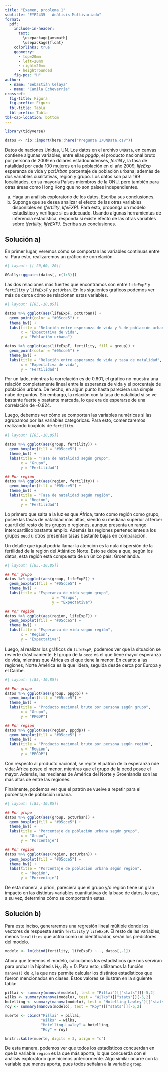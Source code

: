 ```yaml
---
title: "Examen, problema 1"
subtitle: "EYP2435 - Análisis Multivariado"
format: 
  pdf: 
    include-in-header: 
      text: |
        \usepackage{amsmath}
        \usepackage{float}
    colorlinks: true
    geometry:
      - top=20mm
      - left=20mm
      - right=20mm
      - heightrounded
    fig-pos: "H"
author: 
  - name: "Sebastián Celaya"
  - name: "Camila Echeverría"
crossref:
  fig-title: Figura
  fig-prefix: Figura
  tbl-title: Tabla
  tbl-prefix: Tabla
tbl-cap-location: bottom
---
```


```r
library(tidyverse)

datos <- rio::import(here::here("Pregunta 1/UNData.csv"))
```


Datos de naciones Unidas, UN. Los datos en el archivo `UNData`, en canvas contiene algunas variables, entre ellas _ppgdp_, el producto nacional bruto por persona de 2009 en dólares estadounidenses, _fertility_, la tasa de natalidad por cada 100 mujeres en la población en el año 2009, _lifeExp_ esperanza de vida y _pctUrban_ porcentaje de población urbana; además de dos variables cualitativas, región y grupo. Los datos son para 199 localidades, en su mayoría Países miembros de la ONU, pero también para otras áreas como Hong Kong que no son países independientes.

a) Haga un análisis exploratorio de los datos. Escriba sus conclusiones.
b) Suponga que se desea analizar el efecto de las otras variables disponibles en _(fertility_, _lifeEXP)_. Para esto, proponga un modelo estadístico y verifique si es adecuado. Usando algunas herramientas de inferencia estadística, responda si existe efecto de las otras variables sobre _(fertility_, _lifeEXP)_. Escriba sus conclusiones.

## Solución a)

En primer lugar, veremos cómo se comportan las variables continuas entre sí. Para esto, realizaremos un gráfico de correlación.

```r
#| layout: [[-20,60,-20]]

GGally::ggpairs(datos[,-c(1:3)])
```

Las dos relaciones más fuertes que encontramos son entre `lifeExpF` y `fertility` y `lifeExpF` y `pctUrban`. En los siguientes gráficos podemos ver más de cerca cómo se relacionan estas variables.

```r
#| layout: [[85,-10,85]]

datos %>% ggplot(aes(lifeExpF, pctUrban)) +
  geom_point(color = "#05cce5") + 
  theme_bw() +
  labs(title = "Relación entre esperanza de vida y % de población urbana",
       x = "Expectativa de vida",
       y = "Población urbana")

datos %>% ggplot(aes(lifeExpF, fertility, fill = group)) +
  geom_point(color = "#05cce5") + 
  theme_bw() +
  labs(title = "Relación entre esperanza de vida y tasa de natalidad",
       x = "Expectativa de vida",
       y = "Fertilidad")
```

Por un lado, mientras la correlación es de 0.601, el gráfico no muestra una relación completamente lineal entre la esperanza de vida y el porcentaje de población urbana. De hecho, en algún punto hasta pareciera una simple nube de puntos. Sin embargo, la relación con la tasa de natalidad sí se ve bastante fuerte y bastante marcada, lo que era de esperarse de una correlación de -0.824.

Luego, debemos ver cómo se comportan las variables numéricas si las agrupamos por las variables categóricas. Para esto, comenzaremos realizando boxplots de `fertility`.

```r
#| layout: [[85,-10,85]]

datos %>% ggplot(aes(group, fertility)) +
  geom_boxplot(fill = "#05cce5") +
  theme_bw() +
  labs(title = "Tasa de natalidad según grupo",
       x = "Grupo",
       y = "Fertilidad")

## Por región
datos %>% ggplot(aes(region, fertility)) +
  geom_boxplot(fill = "#05cce5") +
  theme_bw() +
  labs(title = "Tasa de natalidad según región",
       x = "Región",
       y = "Fertilidad")
```

Lo primero que salta a la luz es que África, tanto como región como grupo, posee las tasas de natalidad más altas, siendo su mediana superior al tercer cuartil del resto de los grupos o regiones, aunque presenta un rango intercuartílico bastante amplio. Además las regiones pertenecientes a los grupos `oecd` u otros presentan tasas bastante bajas en comparación.

Un detalle que igual podría llamar la atención es la nula dispersión de la fertilidad de la región del Atlántico Norte. Esto se debe a que, según los datos, esta región está compuesta de un único país: Groenlandia.

\newpage

```r
#| layout: [[85,-10,85]]

## Por grupo
datos %>% ggplot(aes(group, lifeExpF)) +
  geom_boxplot(fill = "#05cce5") +
  theme_bw() +
  labs(title = "Esperanza de vida según grupo",
                     x = "Grupo",
                     y = "Expectativa")

## Por región
datos %>% ggplot(aes(region, lifeExpF)) +
  geom_boxplot(fill = "#05cce5") +
  theme_bw() +
  labs(title = "Esperanza de vida según región",
       x = "Región",
       y = "Expectativa")
```

Luego, al realizar los gráficos de `lifeExpF`, podemos ver que la situación se revierte drásticamente. El grupo de la `oecd` es el que tiene mayor esperanza de vida, mientras que África es el que tiene la menor. En cuanto a las regiones, Norte América es la que lidera, seguida desde cerca por Europa y el Caribe.

```r
#| layout: [[85,-10,85]]

## Por grupo
datos %>% ggplot(aes(group, ppgdp)) +
  geom_boxplot(fill = "#05cce5") +
  theme_bw() +
  labs(title = "Producto nacional bruto por persona según grupo",
       x = "Grupo",
       y = "PPGDP")

## Por región
datos %>% ggplot(aes(region, ppgdp)) +
  geom_boxplot(fill = "#05cce5") +
  theme_bw() +
  labs(title = "Producto nacional bruto por persona según región",
       x = "Región",
       y = "PPGDP")
```

Con respecto al producto nacional, se repite el patrón de la esperanza nde vida: África posee el menor, mientras que el grupo de la oecd posee el mayor. Además, las medianas de América del Norte y Groenlandia son las más altas de entre las regiones. 

Finalmente, podemos ver que el patrón se vuelve a repetir para el porcentaje de población urbana.

```r
#| layout: [[85,-10,85]]

## Por grupo
datos %>% ggplot(aes(group, pctUrban)) +
  geom_boxplot(fill = "#05cce5") +
  theme_bw() +
  labs(title = "Porcentaje de población urbana según grupo",
       x = "Grupo",
       y = "Porcentaje")

## Por región
datos %>% ggplot(aes(region, pctUrban)) +
  geom_boxplot(fill = "#05cce5") +
  theme_bw() +
  labs(title = "Porcentaje de población urbana según región",
       x = "Región",
       y = "Porcentaje")
```

De esta manera, a priori, pareciera que el grupo y/o región tiene un gran impacto en las distintas variables cuantitativas de la base de datos, lo que, a su vez, determina cómo se comportarán estas.

## Solución b)

Para este inciso, generaremos una regresión lineal múltiple donde los vectores de respuesta serán `fertility` y `lifeExpF`. El resto de las variables, menos `localities` que actúa como un identificador, serán los predictores del modelo. 

```r
modelo <- lm(cbind(fertility, lifeExpF) ~ ., datos[,-1])
```

Ahora que tenemos el modelo, calculamos los estadísticos que nos servirán para probar la hipótesis $H_0$: $B_2=0$. Para esto, utilizamos la función `manova()` de `R`, la que nos permite calcular los distintos estadísticos que fueron mencionados en clases. Estos valores se ilustran en la siguiente tabla:

```r
pillai <- summary(manova(modelo), test = "Pillai")[["stats"]][-5,2]
wilks <- summary(manova(modelo), test = "Wilks")[["stats"]][-5,2]
hotelling <- summary(manova(modelo), test = "Hotelling-Lawley")[["stats"]][-5,2]
roy <- summary(manova(modelo), test = "Roy")[["stats"]][-5,2]
```

```r
muerte <- cbind("Pillai" = pillai,
                "Wilks" = wilks,
                "Hotelling-Lawley" = hotelling,
                "Roy" = roy)

knitr::kable(muerte, digits = 3, align = "c")
```

De esta manera, podemos ver que todos los estadísticos concuerdan en que la variable `region` es la que más aporta, lo que concuerda con el análisis exploratorio que hicimos anteriormente. Algo similar ocurre con la variable que menos aporta, pues todos señalan a la variable `group`.